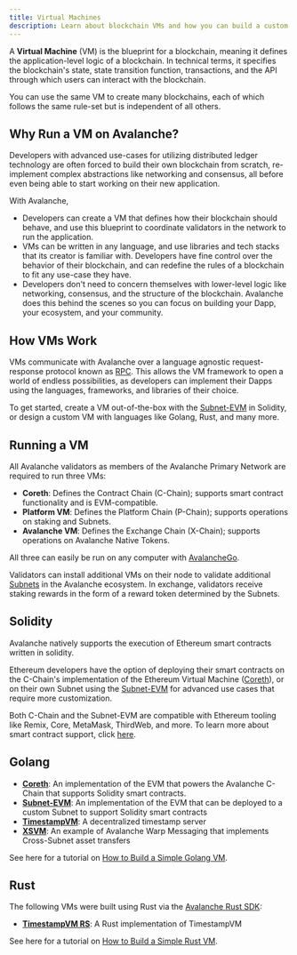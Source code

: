 ```yaml
---
title: Virtual Machines
description: Learn about blockchain VMs and how you can build a custom VM-enabled blockchain in Avalanche.
---
```


A **Virtual Machine** (VM) is the blueprint for a blockchain, meaning it defines the application-level logic of a blockchain. In technical terms, it specifies the blockchain's state, state transition function, transactions, and the API through which users can interact with the blockchain.

You can use the same VM to create many blockchains, each of which follows the same rule-set but is independent of all others.

## Why Run a VM on Avalanche?

Developers with advanced use-cases for utilizing distributed ledger technology are often forced to build their own blockchain from scratch, re-implement complex abstractions like networking and consensus, all before even being able to start working on their new application.

With Avalanche,

- Developers can create a VM that defines how their blockchain should behave, and use this blueprint to coordinate validators in the network to run the application.
- VMs can be written in any language, and use libraries and tech stacks that its creator is familiar with. Developers have fine control over the behavior of their blockchain, and can redefine the rules of a blockchain to fit any use-case they have.
- Developers don't need to concern themselves with lower-level logic like networking, consensus, and the structure of the blockchain. Avalanche does this behind the scenes so you can focus on building your Dapp, your ecosystem, and your community.
    

## How VMs Work

VMs communicate with Avalanche over a language agnostic request-response protocol known as [RPC](https://en.wikipedia.org/wiki/Remote_procedure_call). This allows the VM framework to open a world of endless possibilities, as developers can implement their Dapps using the languages, frameworks, and libraries of their choice.

To get started, create a VM out-of-the-box with the [Subnet-EVM](/subnets/c-chain-or-subnet) in Solidity, or design a custom VM with languages like Golang, Rust, and many more.

## Running a VM

All Avalanche validators as members of the Avalanche Primary Network are required to run three VMs:

- **Coreth**: Defines the Contract Chain (C-Chain); supports smart contract functionality and is EVM-compatible.
- **Platform VM**: Defines the Platform Chain (P-Chain); supports operations on staking and Subnets.
- **Avalanche VM**: Defines the Exchange Chain (X-Chain); supports operations on Avalanche Native Tokens.

All three can easily be run on any computer with [AvalancheGo](/nodes/quick-links).

Validators can install additional VMs on their node to validate additional [Subnets](/learn/subnets) in the Avalanche ecosystem. In exchange, validators receive staking rewards in the form of a reward token determined by the Subnets.

## Solidity

Avalanche natively supports the execution of Ethereum smart contracts written in solidity.

Ethereum developers have the option of deploying their smart contracts on the C-Chain's implementation of the Ethereum Virtual Machine ([Coreth](https://github.com/ava-labs/coreth)), or on their own Subnet using the [Subnet-EVM](https://github.com/ava-labs/subnet-evm) for advanced use cases that require more customization.

Both C-Chain and the Subnet-EVM are compatible with Ethereum tooling like Remix, Core, MetaMask, ThirdWeb, and more. To learn more about smart contract support, click [here](/dapps/end-to-end/launch-ethereum-dapp).

## Golang

- [**Coreth**](https://github.com/ava-labs/coreth): An implementation of the EVM that powers the Avalanche C-Chain that supports Solidity smart contracts.
- [**Subnet-EVM**](https://github.com/ava-labs/subnet-evm): An implementation of the EVM that can be deployed to a custom Subnet to support Solidity smart contracts
- [**TimestampVM**](https://github.com/ava-labs/timestampvm): A decentralized timestamp server
- [**XSVM**](https://github.com/ava-labs/xsvm): An example of Avalanche Warp Messaging that implements Cross-Subnet asset transfers

See here for a tutorial on [How to Build a Simple Golang VM](/virtual-machines/golang-vms/simple-golang-vm).

## Rust

The following VMs were built using Rust via the [Avalanche Rust SDK](https://crates.io/crates/avalanche-types):

- [**TimestampVM RS**](https://github.com/ava-labs/timestampvm-rs): A Rust implementation of TimestampVM

See here for a tutorial on [How to Build a Simple Rust VM](/virtual-machines/rust-vms/setting-up-environment).